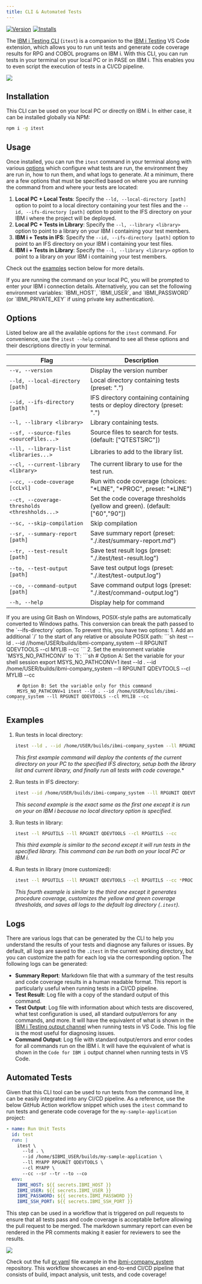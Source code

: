 ---
title: CLI & Automated Tests
---


<div style="display: flex; gap: 5px; align-items: center;">
  <a href="https://www.npmjs.com/package/@ibm/itest">
    <img src="https://img.shields.io/npm/v/@ibm/itest.svg?label=version" alt="Version"/>
  </a>
  <a href="https://www.npmjs.com/package/@ibm/itest">
    <img src="https://img.shields.io/npm/dm/@ibm/itest.svg" alt="Installs"/>
  </a>
</div>

The [IBM i Testing CLI](https://www.npmjs.com/package/@ibm/itest) (`itest`) is a companion to the [IBM i Testing](https://marketplace.visualstudio.com/items?itemName=IBM.vscode-ibmi-testing) VS Code extension, which allows you to run unit tests and generate code coverage results for RPG and COBOL programs on IBM i. With this CLI, you can run tests in your terminal on your local PC or in PASE on IBM i. This enables you to even script the execution of tests in a CI/CD pipeline.

![](Testing_CLI.png)

## Installation

This CLI can be used on your local PC or directly on IBM i. In either case, it can be installed globally via NPM:

```sh
npm i -g itest
```

## Usage

Once installed, you can run the `itest` command in your terminal along with various [options](#options) which configure what tests are run, the environment they are run in, how to run them, and what logs to generate. At a minimum, there are a few options that must be specified based on where you are running the command from and where your tests are located:

1. **Local PC + Local Tests**: Specify the `--ld, --local-directory [path]` option to point to a local directory containing your test files and the `--id, --ifs-directory [path]` option to point to the IFS directory on your IBM i where the project will be deployed.
2. **Local PC + Tests in Library**: Specify the `--l, --library <library>` option to point to a library on your IBM i containing your test members.
3. **IBM i + Tests in IFS**: Specify the `--id, --ifs-directory [path]` option to point to an IFS directory on your IBM i containing your test files.
4. **IBM i + Tests in Library**: Specify the `--l, --library <library>` option to point to a library on your IBM i containing your test members.

Check out the [examples](#examples) section below for more details.

<Aside type="note">
    If you are running the command on your local PC, you will be prompted to enter your IBM i connection details. Alternatively, you can set the following environment variables: `IBMI_HOST`, `IBMI_USER`, and `IBMI_PASSWORD` (or `IBMI_PRIVATE_KEY` if using private key authentication).
</Aside>

## Options

Listed below are all the available options for the `itest` command. For convenience, use the `itest --help` command to see all these options and their descriptions directly in your terminal.

| Flag                                           | Description                                                                  |
|------------------------------------------------|------------------------------------------------------------------------------|
| `--v, --version`                               |  Display the version number                                                  |
| `--ld, --local-directory [path]`               |  Local directory containing tests (preset: ".")                              |
| `--id, --ifs-directory [path]`                 |  IFS directory containing containing tests or deploy directory (preset: ".") |
| `--l, --library <library>`                     |  Library containing tests.                                                   |
| `--sf, --source-files <sourceFiles...>`        |  Source files to search for tests. (default: ["QTESTSRC"])                   |
| `--ll, --library-list <libraries...>`          |  Libraries to add to the library list.                                       |
| `--cl, --current-library <library>`            |  The current library to use for the test run.                                |
| `--cc, --code-coverage [ccLvl]`                | Run with code coverage (choices: "*LINE", "*PROC", preset: "*LINE")          |
| `--ct, --coverage-thresholds <threshholds...>` | Set the code coverage thresholds (yellow and green). (default: ["60","90"])  |
| `--sc, --skip-compilation`                     |  Skip compilation                                                            |
| `--sr, --summary-report [path]`                |  Save summary report (preset: "./.itest/summary-report.md")                  |
| `--tr, --test-result [path]`                   |  Save test result logs (preset: "./.itest/test-result.log")                  |
| `--to, --test-output [path]`                   |  Save test output logs (preset: "./.itest/test-output.log")                  |
| `--co, --command-output [path]`                |  Save command output logs (preset: "./.itest/command-output.log")            |
| `--h, --help`                                  |  Display help for command                                                    |

<Aside type="caution">
  If you are using Git Bash on Windows, POSIX-style paths are automatically converted to Windows paths. This conversion can break the path passed to the `--ifs-directory` option. To prevent this, you have two options:
    1. Add an additional `/` to the start of any relative or absolute POSIX path:
        ```sh
        itest --ld . --id //home/USER/builds/ibmi-company_system --ll RPGUNIT QDEVTOOLS --cl MYLIB --cc
        ```
    2. Set the environment variable `MSYS_NO_PATHCONV` to `1`:
        ```sh
        # Option A: Set the variable for your shell session
        export MSYS_NO_PATHCONV=1
        itest --ld . --id /home/USER/builds/ibmi-company_system --ll RPGUNIT QDEVTOOLS --cl MYLIB --cc

        # Option B: Set the variable only for this command
        MSYS_NO_PATHCONV=1 itest --ld . --id /home/USER/builds/ibmi-company_system --ll RPGUNIT QDEVTOOLS --cl MYLIB --cc
        ```
</Aside>

## Examples

1. Run tests in local directory:
    ```sh
    itest --ld . --id /home/USER/builds/ibmi-company_system --ll RPGUNIT QDEVTOOLS --cl MYLIB --cc
    ```

    *This first example command will deploy the contents of the current directory on your PC to the specified IFS directory, setup both the library list and current library, and finally run all tests with code coverage.**

2. Run tests in IFS directory:
    ```sh
    itest --id /home/USER/builds/ibmi-company_system --ll RPGUNIT QDEVTOOLS --cl MYLIB --cc
    ```

    *This second example is the exact same as the first one except it is run on your on IBM i because no local directory option is specified.*

3. Run tests in library:
    ```sh
    itest --l RPGUTILS --ll RPGUNIT QDEVTOOLS --cl RPGUTILS --cc
    ````

    *This third example is similar to the second except it will run tests in the specified library. This command can be run both on your local PC or IBM i.*

4. Run tests in library (more customized):
    ```sh
    itest --l RPGUTILS --ll RPGUNIT QDEVTOOLS --cl RPGUTILS --cc *PROC --ct 70 95 --sr --tr --to --co
    ````

    *This fourth example is similar to the third one except it generates procedure coverage, customizes the yellow and green coverage thresholds, and saves all logs to the default log directory (`.itest`).*

## Logs

There are various logs that can be generated by the CLI to help you understand the results of your tests and diagnose any failures or issues. By default, all logs are saved to the `.itest` in the current working directory, but you can customize the path for each log via the corresponding option. The following logs can be generated:

* **Summary Report**: Markdown file that with a summary of the test results and code coverage results in a human readable format. This report is particularly useful when running tests in a CI/CD pipeline.
* **Test Result**: Log file with a copy of the standard output of this command.
* **Test Output**: Log file with information about which tests are discovered, what test configuration is used, all standard output/errors for any commands, and more. It will have the equivalent of what is shown in the [IBM i Testing output channel](../troubleshooting/#extension-logs) when running tests in VS Code. This log file is the most useful for diagnosing issues.
* **Command Output**: Log file with standard output/errors and error codes for all commands run on the IBM i. It will have the equivalent of what is shown in the `Code for IBM i` output channel when running tests in VS Code.

## Automated Tests

Given that this CLI tool can be used to run tests from the command line, it can be easily integrated into any CI/CD pipeline. As a reference, use the below GitHub Action workflow snippet which uses the `itest` command to run tests and generate code coverage for the `my-sample-application` project:

```yaml
- name: Run Unit Tests
  id: test
  run: | 
    itest \
      --ld . \
      --id /home/$IBMI_USER/builds/my-sample-application \
      --ll MYAPP RPGUNIT QDEVTOOLS \
      --cl MYAPP \
      --cc --sr --tr --to --co
  env:
    IBMI_HOST: ${{ secrets.IBMI_HOST }}
    IBMI_USER: ${{ secrets.IBMI_USER }}
    IBMI_PASSWORD: ${{ secrets.IBMI_PASSWORD }}
    IBMI_SSH_PORT: ${{ secrets.IBMI_SSH_PORT }}
```

This step can be used in a workflow that is triggered on pull requests to ensure that all tests pass and code coverage is acceptable before allowing the pull request to be merged. The markdown summary report can even be rendered in the PR comments making it easier for reviewers to see the results.

![](Testing_GitHubAction.png)

Check out the full [pr.yaml](https://github.com/IBM/ibmi-company_system/blob/main/.github/workflows/pr.yaml) file example in the [ibmi-company_system](https://github.com/IBM/ibmi-company_system) repository. This workflow showcases an end-to-end CI/CD pipeline that consists of build, impact analysis, unit tests, and code coverage!